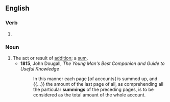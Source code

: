 ==English==

===Verb===
{{head|en|verb form}}

# {{present participle of|sum|lang=en|nocat=1}}

===Noun===
{{en-noun}}

# The act or result of [[addition]]; a [[sum]].
#* '''1815''', John Dougall, ''The Young Man's Best Companion and Guide to Useful Knowledge''
#*: In this manner each page [of accounts] is summed up, and {{...}} the amount of the last page of all, as comprehending all the particular '''summings''' of the preceding pages, is to be considered as the total amount of the whole account.